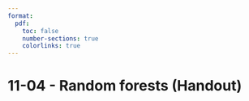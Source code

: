 ```yaml
---
format:
  pdf:
    toc: false
    number-sections: true
    colorlinks: true
---
```


# 11-04 - Random forests (Handout)
